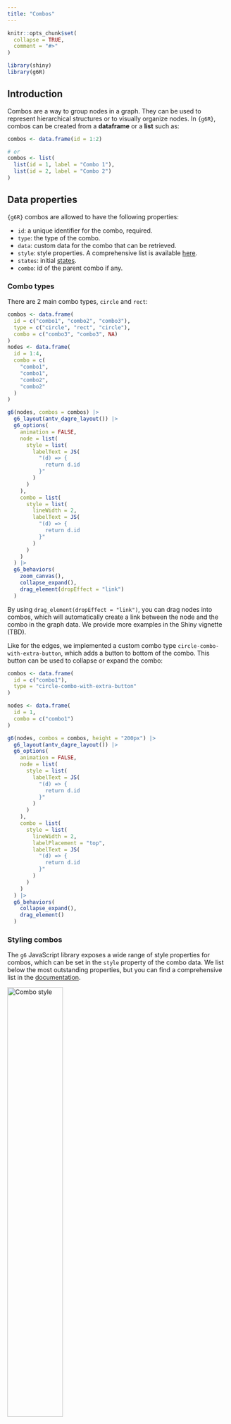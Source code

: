 ```yaml
---
title: "Combos"
---
```


```r
knitr::opts_chunk$set(
  collapse = TRUE,
  comment = "#>"
)
```

```r
library(shiny)
library(g6R)
```

## Introduction

Combos are a way to group nodes in a graph. They can be used to represent hierarchical structures or to visually organize nodes. In `{g6R}`, combos can be created from a __dataframe__ or a __list__ such as:

```r
combos <- data.frame(id = 1:2)

# or
combos <- list(
  list(id = 1, label = "Combo 1"),
  list(id = 2, label = "Combo 2")
)
```

## Data properties

`{g6R}` combos are allowed to have the following properties:

- `id`: a unique identifier for the combo, required.
- `type`: the type of the combo.
- `data`: custom data for the combo that can be retrieved.
- `style`: style properties. A comprehensive list is available [here](https://g6.antv.antgroup.com/en/manual/element/combo/build-in/base-combo#style).
- `states`: initial [states](https://g6.antv.antgroup.com/en/manual/element/combo/build-in/base-combo#state).
- `combo`: id of the parent combo if any.

### Combo types

There are 2 main combo types, `circle` and `rect`:

```r
combos <- data.frame(
  id = c("combo1", "combo2", "combo3"),
  type = c("circle", "rect", "circle"),
  combo = c("combo3", "combo3", NA)
)
nodes <- data.frame(
  id = 1:4,
  combo = c(
    "combo1",
    "combo1",
    "combo2",
    "combo2"
  )
)

g6(nodes, combos = combos) |>
  g6_layout(antv_dagre_layout()) |>
  g6_options(
    animation = FALSE,
    node = list(
      style = list(
        labelText = JS(
          "(d) => {
            return d.id
          }"
        )
      )
    ),
    combo = list(
      style = list(
        lineWidth = 2,
        labelText = JS(
          "(d) => {
            return d.id
          }"
        )
      )
    )
  ) |>
  g6_behaviors(
    zoom_canvas(),
    collapse_expand(),
    drag_element(dropEffect = "link")
  )
```

By using `drag_element(dropEffect = "link")`, you can drag nodes into combos, which will automatically create a link between the node and the combo in the graph data. We provide more examples in the Shiny vignette (TBD).

Like for the edges, we implemented a custom combo type `circle-combo-with-extra-button`, which adds a button to bottom of the combo. This button can be used to collapse or expand the combo:

```r
combos <- data.frame(
  id = c("combo1"),
  type = "circle-combo-with-extra-button"
)

nodes <- data.frame(
  id = 1,
  combo = c("combo1")
)

g6(nodes, combos = combos, height = "200px") |>
  g6_layout(antv_dagre_layout()) |>
  g6_options(
    animation = FALSE,
    node = list(
      style = list(
        labelText = JS(
          "(d) => {
            return d.id
          }"
        )
      )
    ),
    combo = list(
      style = list(
        lineWidth = 2,
        labelPlacement = "top",
        labelText = JS(
          "(d) => {
            return d.id
          }"
        )
      )
    )
  ) |>
  g6_behaviors(
    collapse_expand(),
    drag_element()
  )
```

### Styling combos

The `g6` JavaScript library exposes a wide range of style properties for combos, which can be set in the `style` property of the combo data. We list below the most outstanding properties, but you can find a comprehensive list in the [documentation](https://g6.antv.antgroup.com/en/manual/element/combo/build-in/base-combo#style).

![](figures/combo.png){fig-align="center" alt="Combo style" width=50%}

#### Main graphic properties

These properties are used to define the main graphic [style](https://g6.antv.antgroup.com/en/manual/element/combo/build-in/base-combo#style) of the combo that depend when it is expanded or not, such as color, width, and line type. They can be applied at the global combo option level or at the individual combo level. Here is an example of how to set the color for all combo of the same graph:

```r
combos <- data.frame(id = c("combo1"))
nodes <- data.frame(
  id = 1,
  combo = c("combo1")
)
g6(nodes, combos = combos, height = "200px") |>
  g6_layout(d3_force_layout()) |>
  g6_options(
    combo = list(
      style = list(
        fill = "#FFB6C1", # Combo fill color
        fillOpacity = 0.5, # Combo fill opacity
        stroke = "#000", # Combo border color
        lineWidth = 2, # Combo border width
        collapsedFill = "pink",
        collapsedStroke = "pink",
        collapsedSize = 10 # Default is 32
      )
    )
  ) |>
  g6_behaviors(
    collapse_expand(),
    drag_element()
  )
```

#### Label styling

Some common properties include label [styling](https://g6.antv.antgroup.com/en/manual/element/combo/build-in/base-combo#label-style):

```r
combos <- data.frame(id = c("combo1"))
nodes <- data.frame(
  id = 1,
  combo = c("combo1")
)
g6(nodes, combos = combos, height = "200px") |>
  g6_layout(d3_force_layout()) |>
  g6_options(
    combo = list(
      style = list(
        label = TRUE, # Whether to display the combo label
        labelText = "Combo Name", # Label text content
        labelFill = "#000", # Label text color
        labelFontSize = 12, # Label font size
        labelFontWeight = "normal", # Label font weight
        labelPlacement = "bottom", # Position of the label relative to the main graphic of the combo
        labelBackground = TRUE, # Whether to display the combo label background
        labelBackgroundFill = "#000", # Label background fill
        labelBackgroundRadius = 10, # Label background corner radius
        labelBackgroundFillOpacity = 0.5 # Label background fill color opacity
      )
    )
  ) |>
  g6_behaviors(
    collapse_expand(),
    drag_element()
  )
```

### States

Combos can have different [states](https://g6.antv.antgroup.com/en/manual/element/combo/build-in/base-combo#state) that can be used to indicate different conditions or interactions. States can be set in the `states` property of the node data:

```r
states <- c(
  "default",
  "selected",
  "highlight",
  "active",
  "inactive",
  "disabled"
)
combos <- lapply(seq_along(states), \(i) {
  list(
    id = sprintf("combo-%s", i),
    states = list(states[[i]]),
    data = list(state = states[[i]])
  )
})
nodes <- lapply(seq_along(states), \(i) {
  list(
    id = sprintf("node-%s", i),
    combo = sprintf("combo-%s", i)
  )
})
g6(nodes, combos = combos) |>
  g6_layout(d3_force_layout()) |>
  g6_options(
    animation = FALSE,
    combo = list(
      style = list(
        labelText = JS(
          "(d) => {
            return d.data.state
          }"
        )
      )
    )
  )
```

### Color palette

```r
g6(poke$nodes, poke$edges, poke$combos) |>
  g6_layout(combo_combined_layout(spacing = 50)) |>
  g6_options(
    animation = FALSE,
    node = list(
      style = list(
        labelText = JS(
          "(d) => {
            return d.data.label
          }"
        )
      )
    ),
    edge = list(
      style = list(endArrow = TRUE)
    ),
    combo = list(
      style = list(
        fillOpacity = 0.5
      ),
      palette = list(
        type = "group", # use discret palette
        field = "family",
        color = "spectral"
      )
    )
  ) |>
  g6_behaviors(
    zoom_canvas(),
    collapse_expand(),
    drag_element()
  )
```